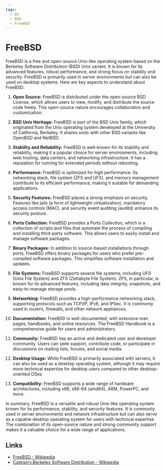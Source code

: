 ```yaml
---
tags:
  - OS
  - BSD
  - FreeBSD
---
```


# FreeBSD

FreeBSD is a free and open-source Unix-like operating system based on the Berkeley Software Distribution (BSD) Unix variant. It is known for its advanced features, robust performance, and strong focus on stability and security. FreeBSD is primarily used in server environments but can also be used on desktop systems. Here are key aspects to understand about FreeBSD:

1. **Open Source:** FreeBSD is distributed under the open-source BSD License, which allows users to view, modify, and distribute the source code freely. This open-source nature encourages collaboration and customization.

2. **BSD Unix Heritage:** FreeBSD is part of the BSD Unix family, which originated from the Unix operating system developed at the University of California, Berkeley. It shares roots with other BSD variants like OpenBSD and NetBSD.

3. **Stability and Reliability:** FreeBSD is well-known for its stability and reliability, making it a popular choice for server environments, including web hosting, data centers, and networking infrastructure. It has a reputation for running for extended periods without rebooting.

4. **Performance:** FreeBSD is optimized for high performance. Its networking stack, file system (ZFS and UFS), and memory management contribute to its efficient performance, making it suitable for demanding applications.

5. **Security Features:** FreeBSD places a strong emphasis on security. Features like jails (a form of lightweight virtualization), mandatory access controls (MAC), and security event auditing (auditd) enhance its security posture.

6. **Ports Collection:** FreeBSD provides a Ports Collection, which is a collection of scripts and files that automate the process of compiling and installing third-party software. This allows users to easily install and manage software packages.

7. **Binary Packages:** In addition to source-based installations through ports, FreeBSD offers binary packages for users who prefer pre-compiled software packages. This simplifies software installation and updates.

8. **File Systems:** FreeBSD supports several file systems, including UFS (Unix File System) and ZFS (Zettabyte File System). ZFS, in particular, is known for its advanced features, including data integrity, snapshots, and easy-to-manage storage pools.

9. **Networking:** FreeBSD provides a high-performance networking stack, supporting protocols such as TCP/IP, IPv6, and IPSec. It is commonly used in routers, firewalls, and other network appliances.

10. **Documentation:** FreeBSD is well-documented, with extensive man pages, handbooks, and online resources. The FreeBSD Handbook is a comprehensive guide for users and administrators.

11. **Community:** FreeBSD has an active and dedicated user and developer community. Users can seek support, contribute code, or participate in discussions on mailing lists, forums, and social media.

12. **Desktop Usage:** While FreeBSD is primarily associated with servers, it can also be used as a desktop operating system, although it may require more technical expertise for desktop users compared to other desktop-oriented OSes.

13. **Compatibility:** FreeBSD supports a wide range of hardware architectures, including x86, x86-64 (amd64), ARM, PowerPC, and more.

In summary, FreeBSD is a versatile and robust Unix-like operating system known for its performance, stability, and security features. It is commonly used in server environments and network infrastructure but can also serve as a capable desktop operating system for users with technical expertise. The combination of its open-source nature and strong community support makes it a valuable choice for a wide range of applications.

## Links

- [FreeBSD - Wikipedia](https://en.wikipedia.org/wiki/FreeBSD)
- [Category:Berkeley Software Distribution - Wikipedia](https://en.wikipedia.org/wiki/Category:Berkeley_Software_Distribution)
